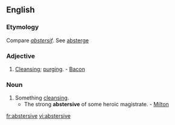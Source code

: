 ==English==

===Etymology===
Compare {{F.}} ''[[abstersif]]''. See [[absterge]]

===Adjective===
{{en-adj}}

#[[cleansing|Cleansing]]; [[purging]]. - [[Bacon]]

===Noun===
{{en-noun}}

#Something [[cleansing]].
#*The strong '''abstersive''' of some heroic magistrate. - [[Milton]]

[[fr:abstersive]]
[[vi:abstersive]]